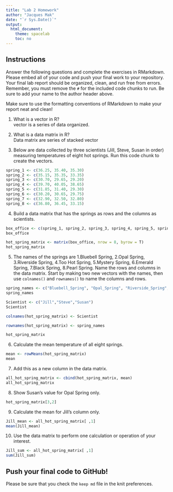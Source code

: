 ```yaml
---
title: "Lab 2 Homework"
author: "Jacques Mak"
date: "`r Sys.Date()`"
output:
  html_document:
    theme: spacelab
    toc: no
---
```


## Instructions
Answer the following questions and complete the exercises in RMarkdown. Please embed all of your code and push your final work to your repository. Your final lab report should be organized, clean, and run free from errors. Remember, you must remove the `#` for the included code chunks to run. Be sure to add your name to the author header above.  

Make sure to use the formatting conventions of RMarkdown to make your report neat and clean!  

1. What is a vector in R?  
vector is a series of data organized.

2. What is a data matrix in R?  
Data matrix are series of stacked vector

3. Below are data collected by three scientists (Jill, Steve, Susan in order) measuring temperatures of eight hot springs. Run this code chunk to create the vectors.  
```r
spring_1 <- c(36.25, 35.40, 35.30)
spring_2 <- c(35.15, 35.35, 33.35)
spring_3 <- c(30.70, 29.65, 29.20)
spring_4 <- c(39.70, 40.05, 38.65)
spring_5 <- c(31.85, 31.40, 29.30)
spring_6 <- c(30.20, 30.65, 29.75)
spring_7 <- c(32.90, 32.50, 32.80)
spring_8 <- c(36.80, 36.45, 33.15)
```

4. Build a data matrix that has the springs as rows and the columns as scientists.  

```r
box_office <- c(spring_1, spring_2, spring_3, spring_4, spring_5, spring_6, spring_7, spring_8) 
box_office
```

```r
hot_spring_matrix <- matrix(box_office, nrow = 8, byrow = T)
hot_spring_matrix
```

5. The names of the springs are 1.Bluebell Spring, 2.Opal Spring, 3.Riverside Spring, 4.Too Hot Spring, 5.Mystery Spring, 6.Emerald Spring, 7.Black Spring, 8.Pearl Spring. Name the rows and columns in the data matrix. Start by making two new vectors with the names, then use `colnames()` and `rownames()` to name the columns and rows.
```r
spring_names <- c("Bluebell_Spring", "Opal_Spring", "Riverside_Spring","Too_Hot_Spring", "Mystery_Spring","Emerald_Spring", "Black_Spring", "Pearl_Spring")
spring_names
```
```r
Scientist <- c("Jill","Steve","Susan")
Scientist
```

```r
colnames(hot_spring_matrix) <- Scientist
```

```r
rownames(hot_spring_matrix) <- spring_names
```


```r
hot_spring_matrix
```

6. Calculate the mean temperature of all eight springs.

```r
mean <- rowMeans(hot_spring_matrix)
mean
```


7. Add this as a new column in the data matrix.  

```r
all_hot_spring_matrix <- cbind(hot_spring_matrix, mean)
all_hot_spring_matrix
```

8. Show Susan's value for Opal Spring only.

```r
hot_spring_matrix[3,2]
```

9. Calculate the mean for Jill's column only.  

```r
Jill_mean <- all_hot_spring_matrix[ ,1]
mean(Jill_mean)
```


10. Use the data matrix to perform one calculation or operation of your interest.


```r
Jill_sum <- all_hot_spring_matrix[ ,1]
sum(Jill_sum)
```

## Push your final code to GitHub!
Please be sure that you check the `keep md` file in the knit preferences.  